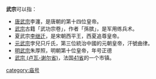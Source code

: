 '''武宗'''可以指：
* [[唐武宗|唐武宗]]李瀍，是唐朝的第十四位皇帝。
* [[武宗|武宗]]古籍「武功宗卷」，作者「孫膑」，是军用练兵术。
* 夏武宗[[李继迁|李继迁]]，是宋朝西平王，西夏追尊皇帝。
* [[元武宗|元武宗]]孛兒只斤氏，第三位統治中國的元朝皇帝，汗號曲律。
* [[明武宗|明武宗]]朱厚照，明朝第十位皇帝，年号正德
* [[武宗_(卢瓦-谢尔省)|武宗 (卢瓦-谢尔省)]]，法国[[卢瓦-谢尔省|41省]]的一个市镇。

{{disambig|cat=庙号消歧义}}
[[category:庙号|category:庙号]]